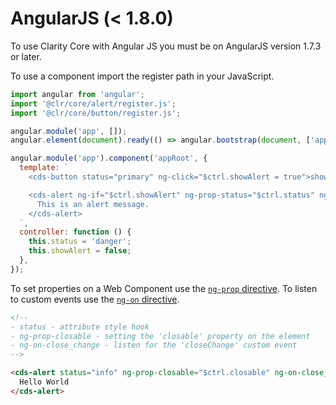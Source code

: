 
<Meta title="Documentation/AngularJS" />

# AngularJS (< 1.8.0)

<cds-alert-group status="warning" cds-layout="m-b:lg">
  <cds-alert>To use Clarity Core with Angular JS you must be on AngularJS version 1.7.3 or later.</cds-alert>
</cds-alert-group>

To use a component import the register path in your JavaScript.

```javascript
import angular from 'angular';
import '@clr/core/alert/register.js';
import '@clr/core/button/register.js';

angular.module('app', []);
angular.element(document).ready(() => angular.bootstrap(document, ['app']));

angular.module('app').component('appRoot', {
  template: `
    <cds-button status="primary" ng-click="$ctrl.showAlert = true">show alert</cds-button>

    <cds-alert ng-if="$ctrl.showAlert" ng-prop-status="$ctrl.status" ng-on-close_change="$ctrl.showAlert = false" closable>
      This is an alert message.
    </cds-alert>
  `,
  controller: function () {
    this.status = 'danger';
    this.showAlert = false;
  },
});
```

To set properties on a Web Component use the [`ng-prop` directive](https://docs.angularjs.org/api/ng/directive/ngProp).
To listen to custom events use the [`ng-on` directive](https://docs.angularjs.org/api/ng/directive/ngOn).

```html
<!--
- status - attribute style hook
- ng-prop-closable - setting the 'closable' property on the element
- ng-on-close_change - listen for the 'closeChange' custom event
-->

<cds-alert status="info" ng-prop-closable="$ctrl.closable" ng-on-close_change="$ctrl.log($event.detail)">
  Hello World
</cds-alert>
```
